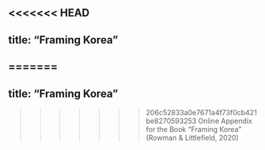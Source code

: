 <<<<<<< HEAD
---
title: "Framing Korea"
---

=======
---
title: "Framing Korea"
---

>>>>>>> 206c52833a0e7671a4f73f0cb421be8270593253
Online Appendix for the Book "Framing Korea" (Rowman & Littlefield, 2020)